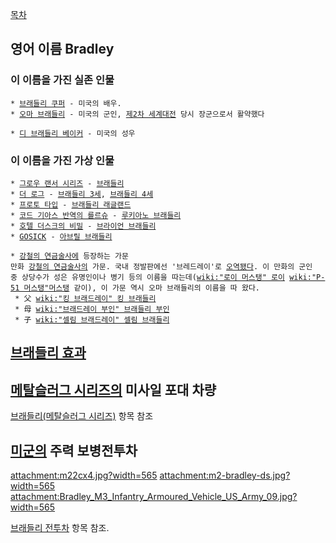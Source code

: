 [[목차]]

== 영어 이름 Bradley ==
=== 이 이름을 가진 실존 인물 ===
 * [[브래들리 쿠퍼]] - 미국의 배우. 
 * [[오마 브래들리]] - 미국의 군인, [[제2차 세계대전]] 당시 장군으로서 활약했다

 * [[디 브래들리 베이커]] - 미국의 성우

=== 이 이름을 가진 가상 인물 ===
 * [[그로우 랜서 시리즈]] - [[브래들리(그로우 랜서)|브래들리]]
 * [[더 로그]] - [[브래들리 3세]], [[브래들리 4세]]
 * [[프로토 타입(게임)|프로토 타입]] - [[브래들리 래글랜드]]
 * [[코드 기아스 반역의 를르슈]] - [[루키아노 브래들리]]
 * [[호텔 더스크의 비밀]] - [[브라이언 브래들리]]
 * [[GOSICK]] - [[아브릴 브래들리]]

 * [[강철의 연금술사]]에 등장하는 가문
 만화 [[강철의 연금술사]]의 가문. 국내 정발판에선 '브레드레이'로 [[오역]]됐다. 이 만화의 군인중 상당수가 성은 유명인이나 병기 등의 이름을 따는데([[wiki:"로이 머스탱" 로이]] [[wiki:"P-51 머스탱"머스탱]] 같이), 이 가문 역시 오마 브래들리의 이름을 따 왔다.
  * 父 [[wiki:"킹 브래드레이" 킹 브래들리]]
  * 母 [[wiki:"브래드레이 부인" 브래들리 부인]]
  * 子 [[wiki:"셀림 브래드레이" 셀림 브래들리]]

== [[브래들리 효과]] ==

== [[메탈슬러그 시리즈]]의 미사일 포대 차량 ==
[[브래들리(메탈슬러그 시리즈)]] 항목 참조

== [[미군]]의 주력 보병전투차 ==
attachment:m22cx4.jpg?width=565
attachment:m2-bradley-ds.jpg?width=565
attachment:Bradley_M3_Infantry_Armoured_Vehicle_US_Army_09.jpg?width=565

[[브래들리 전투차]] 항목 참조.
